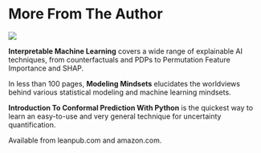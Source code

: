 # More From The Author {-}

![](images/advertisement.png)

::: {layout-ncol=3}


::: {#first-column}
**Interpretable Machine Learning** covers a wide range of explainable AI techniques, from counterfactuals and PDPs to Permutation Feature Importance and SHAP.
::: 

::: {#second-column}
In less than 100 pages, **Modeling Mindsets** elucidates the worldviews behind various statistical modeling and machine learning mindsets.
:::
 
::: {#third-column}
**Introduction To Conformal Prediction With Python** is the quickest way to learn an easy-to-use and very general technique for uncertainty quantification.
::: 

:::


Available from leanpub.com and amazon.com.










